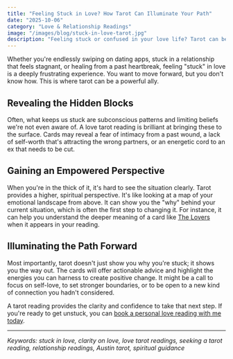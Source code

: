```yaml
---
title: "Feeling Stuck in Love? How Tarot Can Illuminate Your Path"
date: "2025-10-06"
category: "Love & Relationship Readings"
image: "/images/blog/stuck-in-love-tarot.jpg"
description: "Feeling stuck or confused in your love life? Tarot can be a powerful tool to uncover hidden blocks and illuminate the path forward. An Austin tarot reader's guide to finding clarity."
---
```


Whether you're endlessly swiping on dating apps, stuck in a relationship that feels stagnant, or healing from a past heartbreak, feeling "stuck" in love is a deeply frustrating experience. You want to move forward, but you don't know how. This is where tarot can be a powerful ally.

## Revealing the Hidden Blocks

Often, what keeps us stuck are subconscious patterns and limiting beliefs we're not even aware of. A love tarot reading is brilliant at bringing these to the surface. Cards may reveal a fear of intimacy from a past wound, a lack of self-worth that's attracting the wrong partners, or an energetic cord to an ex that needs to be cut.

## Gaining an Empowered Perspective

When you're in the thick of it, it's hard to see the situation clearly. Tarot provides a higher, spiritual perspective. It's like looking at a map of your emotional landscape from above. It can show you the "why" behind your current situation, which is often the first step to changing it. For instance, it can help you understand the deeper meaning of a card like [The Lovers](/blog/the-lovers-card-meaning) when it appears in your reading.

## Illuminating the Path Forward

Most importantly, tarot doesn't just show you why you're stuck; it shows you the way out. The cards will offer actionable advice and highlight the energies you can harness to create positive change. It might be a call to focus on self-love, to set stronger boundaries, or to be open to a new kind of connection you hadn't considered.

A tarot reading provides the clarity and confidence to take that next step. If you're ready to get unstuck, you can [book a personal love reading with me today](/services).

---

*Keywords: stuck in love, clarity on love, love tarot readings, seeking a tarot reading, relationship readings, Austin tarot, spiritual guidance*